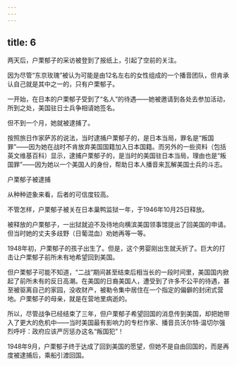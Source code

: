 ```yaml
---
---
---
```

title: 6
---



两天后，户栗郁子的采访被登到了报纸上，引起了空前的关注。

因为尽管“东京玫瑰”被认为可能是由12名左右的女性组成的一个播音团队，但肯承认自己就是其中之一的，只有户栗郁子。

一开始，在日本的户栗郁子受到了“名人”的待遇——她被邀请到各处去参加活动，所到之处，美国驻日士兵争相请她签名。

但不到一个月，她就被逮捕了。

按照旅日作家萨苏的说法，当时逮捕户栗郁子的，是日本当局，罪名是“叛国罪”——因为她在战时不肯放弃美国国籍加入日本国籍。而另外的一些资料（包括英文维基百科）显示，逮捕户栗郁子的，是当时的美国驻日本当局，理由也是“叛国罪”——因为她以一个美国人的身份，帮助日本人播音来瓦解美国士兵的斗志。

户栗郁子被逮捕



从种种迹象来看，后者的可信度较高。

不管怎样，户栗郁子被关在日本巢鸭监狱一年，于1946年10月25日释放。

被释放的户栗郁子，一出狱就迫不及待地向横滨美国领事馆提出了回美国的申请。但当时她的丈夫多歧野（日葡混血）劝她再等一等。

1948年初，户栗郁子的孩子出生了。但是，这个男婴刚出生就夭折了。巨大的打击让户栗郁子前所未有地希望回到美国。

但户栗郁子可能不知道，“二战”期间甚至结束后相当长的一段时间里，美国国内掀起了前所未有的反日高潮。在美国的日裔美国人，遭受到了许多不公平的待遇，甚至被驱离自己的家园，没收财产，被勒令集中居住在一个指定的偏僻的封闭式营地。户栗郁子的母亲，就是在营地里病逝的。

所以，尽管战争已经结束了三年，但户栗郁子希望回国的消息传到美国，却把她带入了更大的危机中——当时美国最有影响力的专栏作家、播音员沃尔特·温切尔强烈呼吁：政府应该严厉惩办这名“叛国犯”！

1948年9月，户栗郁子终于达成了回到美国的愿望，但她不是自由回国的，而是再度被逮捕后，乘船引渡回国。